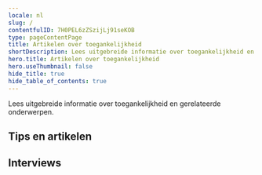 ```yaml
---
locale: nl
slug: /
contentfulID: 7H0PEL6zZSzijLj91seKOB
type: pageContentPage
title: Artikelen over toegankelijkheid
shortDescription: Lees uitgebreide informatie over toegankelijkheid en gerelateerde onderwerpen.
hero.title: Artikelen over toegankelijkheid
hero.useThumbnail: false
hide_title: true
hide_table_of_contents: true
---
```


<Hero
  title="Artikelen over toegankelijkheid"
/>

Lees uitgebreide informatie over toegankelijkheid en gerelateerde onderwerpen.

## Tips en artikelen

<LinkList title="Accessibility articles - Link list" isHighlighted={true}>
  <LinkListItem url="/nl/artikelen/beperkingen" title="Beperkingen" pageTitle="Beperkingen bij het gebruiken van apps" shortDescription="Dit artikel bevat een samenvatting van de verschillende soorten beperkingen. Hier vind je ook het aantal Nederlanders met een beperking." icon="/img/light/Beperkingen.svg" iconAlt="Beperkingen"/>
  <LinkListItem url="/nl/artikelen/hulpmiddelen" title="Hulpmiddelen" pageTitle="Hulpmiddelen om apps te gebruiken" shortDescription="Dit artikel bevat een samenvatting van de verschillende soorten hulpmiddelen." icon="/img/light/Hulpmiddelen.svg" iconAlt="Hulpmiddelen"/>
  <LinkListItem url="/nl/artikelen/toegankelijke-app-beginnersgids" title="Een toegankelijke app. Waar begin je?" pageTitle="Een toegankelijke app. Waar begin je?" shortDescription="Je app toegankelijk maken voor iedereen: waar begin je? Dit zijn de eerste zes stappen om te nemen." icon="/img/light/Oplossingen.svg" iconAlt="Oplossingen"/>
  <LinkListItem url="/nl/artikelen/verzamel-jouw-eigen-toegankelijkheidsdata" title="Verzamel jouw eigen toegankelijkheidsdata" pageTitle="Verzamel jouw eigen toegankelijkheidsdata" shortDescription="Alle ingrediënten om inzicht te krijgen in het gebruik van toegankelijkheidsfeatures in jouw eigen app." icon="/img/light/Diensten.svg" iconAlt="Diensten"/>
  <LinkListItem url="/nl/artikelen/zo-laat-je-een-toegankelijke-app-ontwikkelen" title="Zo laat je een toegankelijke app ontwikkelen" pageTitle="Zo laat je een toegankelijke app ontwikkelen" shortDescription="Dit artikel, gericht op niet-developers, legt uit waar je moet beginnen als je een app toegankelijk wilt laten maken." icon="/img/light/Ontwikkeling.svg" iconAlt="Ontwikkeling"/>
  <LinkListItem url="/nl/artikelen/hoe-we-appt-org-hebben-gebouwd" title="Hoe we appt.org hebben gebouwd" pageTitle="Hoe we appt.org hebben gebouwd" shortDescription="We hebben appt.org gebouwd door Contentful te gebruiken in combinatie met Next.js, Typescript, Tailwind CSS en Google Cloud Run." icon="/img/light/Web.svg" iconAlt="Web globe icon"/>
  <LinkListItem url="/nl/artikelen/geautomatiseerd-toegankelijkheid-testen-android-ios-apps" title="Geautomatiseerd toegankelijkheid testen van Android en iOS apps" pageTitle="Geautomatiseerd toegankelijkheid testen van Android en iOS apps" shortDescription="Je kunt geautomatiseerd toegankelijkheidstests uitvoeren om te controleren of jouw Android of iOS app voldoet aan de toegankelijkheidseisen. Dit artikel geeft een overzicht van tools om automatisch de toegankelijkheid van jouw app te testen." icon="/img/light/Robot.svg" iconAlt="Icoontje van het gezicht van een robot, in een roze kleur"/>
  <LinkListItem url="/nl/artikelen/deel-codevoorbeelden-toegankelijke-apps" title="Deel codevoorbeelden" pageTitle="Deel codevoorbeelden voor toegankelijke apps" shortDescription="Draag bij aan onze missie door codevoorbeelden van toegankelijke apps te delen." icon="/img/light/4.1.1.svg" iconAlt="WCAG 4.1.1 - Logo"/>
  <LinkListItem url="/nl/handboek" title="Handboek app toegankelijkheid" pageTitle="Handboek app toegankelijkheid" shortDescription="Ons handboek is ontworpen om jou op eenvoudige wijze de basisprincipes van app toegankelijkheid te leren." icon="/img/light/handbook.svg" iconAlt="Handboek icoontje"/>
  <LinkListItem url="/nl/artikelen/native-versus-cross-frameworks-toegankelijke-apps" title="Native versus cross-platform frameworks om toegankelijke apps te ontwikkelen" pageTitle="Native versus cross-platform frameworks om toegankelijke apps te ontwikkelen" shortDescription="Welk framework kies je om een toegankelijke app te bouwen? Native heeft zijn voordelen, maar cross-platform frameworks worden steeds beter."/>
</LinkList>

## Interviews

<TwoColumnBlock>
  <LeftColumn>
    <ColumnRow>
      <Quote
        quote="Hoeveel uur ik per dag mijn telefoon gebruik? Hoeveel uur gebruik jij je ogen?"
        name="Jesse"
        imageSrc="/img/light/Jesse.png"
        alt="Foto Jesse"
        linkLabel="Lees het interview met Jesse"
        url="/nl/artikelen/jesse"
      />
    </ColumnRow>
    <ColumnRow>
      <Quote
        quote="Ik heb geen beperking, de wereld maakt mij beperkt."
        name="Darice"
        imageSrc="/img/light/Interview met dove eindgebruiken over inzetten van toegankelijkheid in mobiele apps.jpg"
        alt="Foto Darice"
        linkLabel="Lees het interview met Darice"
        url="/nl/artikelen/darice"
      />
    </ColumnRow>
    <ColumnRow>
      <Quote
        quote="Mijn iPhone is mijn derde oog."
        name="Jeroen"
        imageSrc="/img/light/Blinde app gebruiker Jeroen.jpg"
        alt="Jeroen - Asset"
        linkLabel="Lees het interview met Jeroen"
        url="/nl/artikelen/jeroen"
      />
    </ColumnRow>
  </LeftColumn>
  <RightColumn>
    <ColumnRow>
      <Quote
        quote="Ik probeer overprikkeling op mijn telefoon te verminderen."
        name="Colinda"
        imageSrc="/img/light/colinda.jpg"
        alt="Colinda"
        linkLabel="Lees het interview met Colinda"
        url="/nl/artikelen/colinda"
      />
    </ColumnRow>
    <ColumnRow>
      <Quote
        quote="Toegankelijkheid mag wat mij betreft ook mooi zijn."
        name="Onno"
        imageSrc="/img/light/Interview met slechtziende gebruiker over mobiele applicaties op telefoons.jpg"
        alt="Foto Onno"
        linkLabel="Lees het interview met Onno"
        url="/nl/artikelen/onno"
      />
    </ColumnRow>
    <ColumnRow>
      <Quote
        quote="De grootte van teksten aanpassen is voor mij noodzakelijk."
        name="Edith"
        imageSrc="/img/light/Edith-s.jpg"
        alt="Foto van Edith"
        linkLabel="Lees het interview met Edith"
        url="/nl/artikelen/edith"
      />
    </ColumnRow>
  </RightColumn>
</TwoColumnBlock>